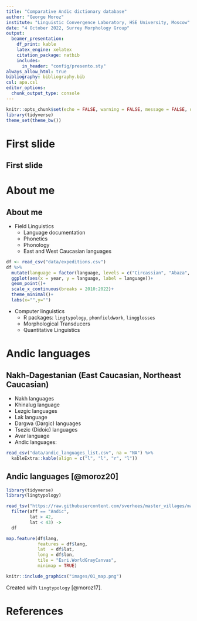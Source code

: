 ```yaml
---
title: "Comparative Andic dictionary database"
author: "George Moroz"
institute: "Linguistic Convergence Laboratory, HSE University, Moscow"
date: "4 October 2022, Surrey Morphology Group"
output: 
  beamer_presentation:
    df_print: kable
    latex_engine: xelatex
    citation_package: natbib
    includes:
      in_header: "config/presento.sty"
always_allow_html: true
bibliography: bibliography.bib
csl: apa.csl
editor_options: 
  chunk_output_type: console
---
```


```r
knitr::opts_chunk$set(echo = FALSE, warning = FALSE, message = FALSE, dev='cairo_pdf')
library(tidyverse)
theme_set(theme_bw())
```

# First slide

## First slide

# About me

## About me

- Field Linguistics
    - Language documentation
    - Phonetics
    - Phonology
    - East and West Caucasian languages 

```r
df <- read_csv("data/expeditions.csv")
df %>% 
  mutate(language = factor(language, levels = c("Circassian", "Abaza", "Dargwa", "Andi", "Rutul"))) %>% 
  ggplot(aes(x = year, y = language, label = language))+
  geom_point()+
  scale_x_continuous(breaks = 2010:2022)+
  theme_minimal()+
  labs(x="",y="")
```
\pause

- Computer linguistics
    - R packages: `lingtypology`, `phonfieldwork`, `lingglosses`
    - Morphological Transducers
    - Quantitative Linguistics

# Andic languages

## Nakh-Dagestanian (East Caucasian, Northeast Caucasian)

- Nakh languages
- Khinalug language
- Lezgic languages
- Lak language
- Dargwa (Dargic) languages
- Tsezic (Didoic) languages
- Avar language
- Andic languages:

\small
```r
read_csv("data/andic_languages_list.csv", na = "NA") %>% 
  kableExtra::kable(align = c("l", "l", "r", "l"))
```

## Andic languages [@moroz20]

```r
library(tidyverse)
library(lingtypology)

read_tsv("https://raw.githubusercontent.com/sverhees/master_villages/master/data/villages.tsv") %>% 
  filter(aff == "Andic",
         lat > 42,
         lat < 43) ->
  df

map.feature(df$lang,
            features = df$lang,
            lat  = df$lat,
            long = df$lon,
            tile = "Esri.WorldGrayCanvas", 
            minimap = TRUE)
```

```r
knitr::include_graphics("images/01_map.png")
```

Created with `lingtypology` [@moroz17].

# References {.allowframebreaks}

